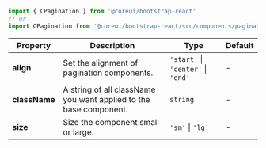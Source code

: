
```jsx
import { CPagination } from '@coreui/bootstrap-react'
// or
import CPagination from '@coreui/bootstrap-react/src/components/pagination/CPagination'
```

| Property | Description | Type | Default |
| --- | --- | --- | --- |
| **align** | Set the alignment of pagination components. | `'start'` \| `'center'` \| `'end'` | - |
| **className** | A string of all className you want applied to the base component. | `string` | - |
| **size** | Size the component small or large. | `'sm'` \| `'lg'` | - |
